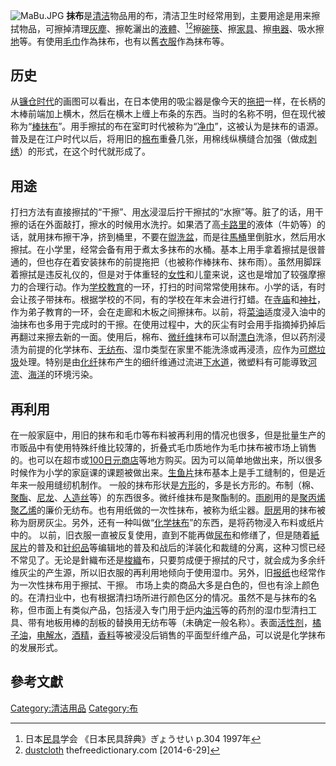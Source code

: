 {{Globalize|time=2021-04-26T21:51:10+00:00}}
[[File:MaBu.JPG|thumb]]
'''抹布'''是[[清洁|清洁]]物品用的布，清洁卫生时经常用到，主要用途是用来擦拭物品，可擦掉清理[[灰塵|灰塵]]、擦乾灑出的[[液體|液體]]、<ref name="nihonmingujiten_p322">日本[[民具|民具]]学会 《日本民具辞典》ぎょうせい p.304 1997年</ref><ref>[http://www.thefreedictionary.com/dustcloth dustcloth] {{Wayback|url=http://www.thefreedictionary.com/dustcloth |date=20210121031855 }} thefreedictionary.com [2014-6-29]</ref>擦[[碗|碗]][[筷|筷]]、擦[[家具|家具]]、擦[[电器|电器]]、吸水擦[[地|地]]等。有使用[[毛巾|毛巾]]作為抹布，也有以舊[[衣服|衣服]]作為抹布等。
==历史==

从[[镰仓时代|镰仓时代]]的画图可以看出，在日本使用的吸尘器是像今天的[[拖把|拖把]]一样，在长柄的木棒前端加上横木，然后在横木上缠上布条的东西。当时的名称不明，但在现代被称为“[[棒抹布|棒抹布]]”。用手擦拭的布在室町时代被称为“[[净巾|净巾]]”，这被认为是抹布的语源。普及是在江户时代以后，将用旧的[[棉布|棉布]]重叠几张，用棉线纵横缝合加强（做成[[刺绣|刺绣]]）的形式，在这个时代就形成了。
==用途==

打扫方法有直接擦拭的“干擦”、用[[水|水]]浸湿后拧干擦拭的“水擦”等。脏了的话，用干擦的话在外面敲打，擦水的时候用水洗拧。如果洒了高[[卡路里|卡路里]]的液体（牛奶等）的话，就用抹布擦干净，挤到桶里，不要在[[盥洗盆|盥洗盆]]，而是往[[馬桶|馬桶]]里倒脏水，然后用水擦拭。在小学里，经常会备有用于煮太多抹布的水桶。基本上用手拿着擦拭是很普通的，但也存在着安装抹布的前提拖把（也被称作棒抹布、抹布雨）。虽然用脚踩着擦拭是违反礼仪的，但是对于体重轻的[[女性|女性]]和儿童来说，这也是增加了较强摩擦力的合理行动。作为[[学校教育|学校教育]]的一环，打扫的时间常常使用抹布。小学的话，有时会让孩子带抹布。根据学校的不同，有的学校在年末会进行打蜡。在[[寺庙|寺庙]]和[[神社|神社]]，作为弟子教育的一环，会在走廊和木板之间擦抹布。以前，将[[菜油|菜油]]适度浸入油中的油抹布也多用于完成时的干擦。在使用过程中，大的灰尘有时会用手指摘掉扔掉后再翻过来擦去新的一面。使用后，棉布、[[微纤维|微纤维]]抹布可以耐[[漂白|漂白]]洗涤，但以药剂浸渍为前提的化学抹布、[[无纺布|无纺布]]、湿巾类型在家里不能洗涤或再浸渍，应作为[[可燃垃圾|可燃垃圾]]处理。特别是由[[化纤|化纤]]抹布产生的细纤维通过流进[[下水道|下水道]]，微塑料有可能導致[[河流|河流]]、[[海洋|海洋]]的环境污染。

==再利用==

在一般家庭中，用旧的抹布和毛巾等布料被再利用的情况也很多，但是批量生产的市贩品中有使用特殊纤维比较薄的，折叠式毛巾质地作为毛巾抹布被市场上销售的。也可以在超市或[[100日元商店|100日元商店]]等地方购买。因为可以简单地做出来，所以很多时候作为小学的家庭课的课题被做出来。[[生鱼片|生鱼片]]抹布基本上是手工缝制的，但是近年来一般用缝纫机制作。
一般的抹布形状是[[方形|方形]]的，多是长方形的。布制（棉、[[聚酯|聚酯]]、[[尼龙|尼龙]]、[[人造丝|人造丝]]等）的东西很多。微纤维抹布是聚酯制的。[[雨刷|雨刷]]用的是[[聚丙烯|聚丙烯]][[聚乙烯|聚乙烯]]的廉价无纺布。也有用纸做的一次性抹布，被称为纸尘器。[[厨房|厨房]]用的抹布被称为厨房灰尘。另外，还有一种叫做“[[化学抹布|化学抹布]]”的东西，是将药物浸入布料或纸片中的。
以前，旧衣服一直被反复使用，直到不能再做[[尿布|尿布]]和修缮了，但是随着[[紙尿片|紙尿片]]的普及和[[针织品|针织品]]等编辑地的普及和战后的洋装化和裁缝的分离，这种习惯已经不常见了。无论是針織布还是[[梭織|梭織]]布，只要剪成便于擦拭的尺寸，就会成为多余纤维灰尘的产生源，所以旧衣服的再利用地倾向于使用湿巾。另外，旧[[报纸|报纸]]也经常作为一次性抹布用于擦拭、干擦。
市场上卖的商品大多是白色的，但也有涂上颜色的。在清扫业中，也有根据清扫场所进行颜色区分的情况。虽然不是与抹布的名称，但市面上有类似产品，包括浸入专门用于[[炉|炉]]内[[油污|油污]]等的药剂的湿巾型清扫工具、带有地板用棒的刮板的替换用无纺布等（未确定一般名称）。表面[[活性剂|活性剂]]，[[橘子油|橘子油]]，[[电解水|电解水]]，[[酒精|酒精]]，[[香料|香料]]等被浸没后销售的平面型纤维产品，可以说是化学抹布的发展形式。

== 參考文獻 ==
{{Reflist}}

[[Category:清洁用品|Category:清洁用品]]
[[Category:布|Category:布]]